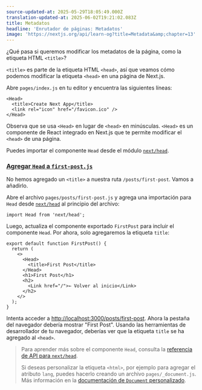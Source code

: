 ```yaml
---
source-updated-at: 2025-05-29T18:05:49.000Z
translation-updated-at: 2025-06-02T19:21:02.083Z
title: Metadatos
headline: 'Enrutador de páginas: Metadatos'
image: 'https://nextjs.org/api/learn-og?title=Metadata&amp;chapter=13'
---
```


¿Qué pasa si queremos modificar los metadatos de la página, como la etiqueta HTML `<title>`?

`<title>` es parte de la etiqueta HTML `<head>`, así que veamos cómo podemos modificar la etiqueta `<head>` en una página de Next.js.

Abre `pages/index.js` en tu editor y encuentra las siguientes líneas:

```
<Head>
  <title>Create Next App</title>
  <link rel="icon" href="/favicon.ico" />
</Head>
```

Observa que se usa `<Head>` en lugar de `<head>` en minúsculas. `<Head>` es un componente de React integrado en Next.js que te permite modificar el `<head>` de una página.

Puedes importar el componente `Head` desde el módulo [`next/head`](/docs/api-reference/next/head).

### [Agregar `Head` a `first-post.js`](#adding-head-to-first-postjs)

No hemos agregado un `<title>` a nuestra ruta `/posts/first-post`. Vamos a añadirlo.

Abre el archivo `pages/posts/first-post.js` y agrega una importación para `Head` desde [`next/head`](/docs/api-reference/next/head) al principio del archivo:

```
import Head from 'next/head';
```

Luego, actualiza el componente exportado `FirstPost` para incluir el componente `Head`. Por ahora, solo agregaremos la etiqueta `title`:

```
export default function FirstPost() {
  return (
    <>
      <Head>
        <title>First Post</title>
      </Head>
      <h1>First Post</h1>
      <h2>
        <Link href="/">← Volver al inicio</Link>
      </h2>
    </>
  );
}
```

Intenta acceder a [http://localhost:3000/posts/first-post](http://localhost:3000/posts/first-post). Ahora la pestaña del navegador debería mostrar "First Post". Usando las herramientas de desarrollador de tu navegador, deberías ver que la etiqueta `title` se ha agregado al `<head>`.

> Para aprender más sobre el componente `Head`, consulta la [referencia de API para `next/head`](/docs/api-reference/next/head).
> 
> Si deseas personalizar la etiqueta `<html>`, por ejemplo para agregar el atributo `lang`, puedes hacerlo creando un archivo `pages/_document.js`. Más información en la [documentación de `Document` personalizado](/docs/advanced-features/custom-document).